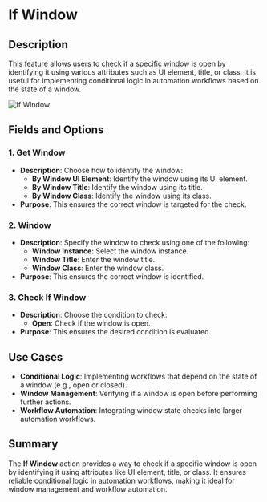 # If Window  

## Description

This feature allows users to check if a specific window is open by identifying it using various attributes such as UI element, title, or class. It is useful for implementing conditional logic in automation workflows based on the state of a window.  

![If Window](../../../assets/ui-automation/if-window.png)  

## Fields and Options  

### 1. **Get Window** 

- **Description**: Choose how to identify the window:  
  - **By Window UI Element**: Identify the window using its UI element.  
  - **By Window Title**: Identify the window using its title.  
  - **By Window Class**: Identify the window using its class.  
- **Purpose**: This ensures the correct window is targeted for the check.  

### 2. **Window** 

- **Description**: Specify the window to check using one of the following:  
  - **Window Instance**: Select the window instance.  
  - **Window Title**: Enter the window title.  
  - **Window Class**: Enter the window class.  
- **Purpose**: This ensures the correct window is identified.  

### 3. **Check If Window** 

- **Description**: Choose the condition to check:  
  - **Open**: Check if the window is open.  
- **Purpose**: This ensures the desired condition is evaluated.

## Use Cases

- **Conditional Logic**: Implementing workflows that depend on the state of a window (e.g., open or closed).  
- **Window Management**: Verifying if a window is open before performing further actions.  
- **Workflow Automation**: Integrating window state checks into larger automation workflows.  

## Summary

The **If Window** action provides a way to check if a specific window is open by identifying it using attributes like UI element, title, or class. It ensures reliable conditional logic in automation workflows, making it ideal for window management and workflow automation.